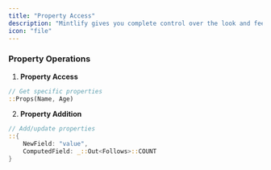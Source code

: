 ```yaml
---
title: "Property Access"
description: "Mintlify gives you complete control over the look and feel of your documentation using the mint.json file"
icon: "file"
---
```


### Property Operations

1. **Property Access**

```rust
// Get specific properties
::Props(Name, Age)
```

2. **Property Addition**

```rust
// Add/update properties
::{
    NewField: "value",
    ComputedField: _::Out<Follows>::COUNT
}
```
